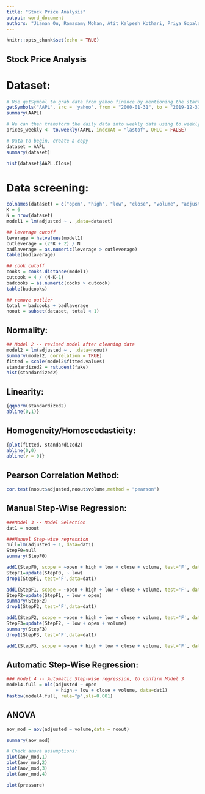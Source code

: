 ```yaml
---
title: "Stock Price Analysis"
output: word_document
authors: "Jianan Ou, Ramasamy Mohan, Atit Kalpesh Kothari, Priya Gopalakrishnan, Subhramanyam Mudundi"
---
```


```r
knitr::opts_chunk$set(echo = TRUE)
```

## Stock Price Analysis

# Dataset:

```r
# Use getSymbol to grab data from yahoo finance by mentioning the start and end date
getSymbols("AAPL", src = 'yahoo', from = "2000-01-31", to = "2019-12-31", auto.assign = TRUE, warnings = FALSE) 
summary(AAPL)

# We can then transform the daily data into weekly data using to.weekly()
prices_weekly <- to.weekly(AAPL, indexAt = "lastof", OHLC = FALSE)

# Data to begin, create a copy
dataset = AAPL
summary(dataset)

hist(dataset$AAPL.Close)
```

# Data screening:

```r
colnames(dataset) = c("open", "high", "low", "close", "volume", "adjusted")
K = 6
N = nrow(dataset)
model1 = lm(adjusted ~ . ,data=dataset)

## leverage cutoff
leverage = hatvalues(model1)
cutleverage = (2*K + 2) / N
badlaverage = as.numeric(leverage > cutleverage)
table(badlaverage)

## cook cutoff
cooks = cooks.distance(model1)
cutcook = 4 / (N-K-1)
badcooks = as.numeric(cooks > cutcook)
table(badcooks)

## remove outlier
total = badcooks + badlaverage
noout = subset(dataset, total < 1)
```

## Normality: 

```r
## Model 2 -- revised model after cleaning data
model2 = lm(adjusted ~ . ,data=noout)
summary(model2, correlation = TRUE)
fitted = scale(model2$fitted.values)
standardized2 = rstudent(fake)
hist(standardized2)
```

## Linearity:

```r
{qqnorm(standardized2)
abline(0,1)}
```

## Homogeneity/Homoscedasticity: 

```r
{plot(fitted, standardized2)
abline(0,0)
abline(v = 0)}
```

## Pearson Correlation Method: 

```r
cor.test(noout$adjusted,noout$volume,method = "pearson")
```

## Manual Step-Wise Regression:

```r
###Model 3 -- Model Selection
dat1 = noout

###Manuel Step-wise regression
null=lm(adjusted ~ 1, data=dat1)
StepF0=null
summary(StepF0)

add1(StepF0, scope = ~open + high + low + close + volume, test='F', data=dat1)
StepF1=update(StepF0, ~ low)
drop1(StepF1, test='F',data=dat1)

add1(StepF1, scope = ~open + high + low + close + volume, test='F', data=dat1)
StepF2=update(StepF1, ~ low + open)
summary(StepF2)
drop1(StepF2, test='F',data=dat1)

add1(StepF2, scope = ~open + high + low + close + volume, test='F', data=dat1)
StepF3=update(StepF2, ~ low + open + volume)
summary(StepF3)
drop1(StepF3, test='F',data=dat1)

add1(StepF3, scope = ~open + high + low + close + volume, test='F', data=dat1)

```

## Automatic Step-Wise Regression:

```r
### Model 4 -- Automatic Step-wise regression, to confirm Model 3
model4.full = ols(adjusted ~ open
                  + high + low + close + volume, data=dat1)
fastbw(model4.full, rule="p",sls=0.001)
```

## ANOVA

```r
aov_mod = aov(adjusted ~ volume,data = noout)

summary(aov_mod) 

# Check anova assumptions:
plot(aov_mod,1)
plot(aov_mod,2)
plot(aov_mod,3)
plot(aov_mod,4)

```


```r
plot(pressure)
```
